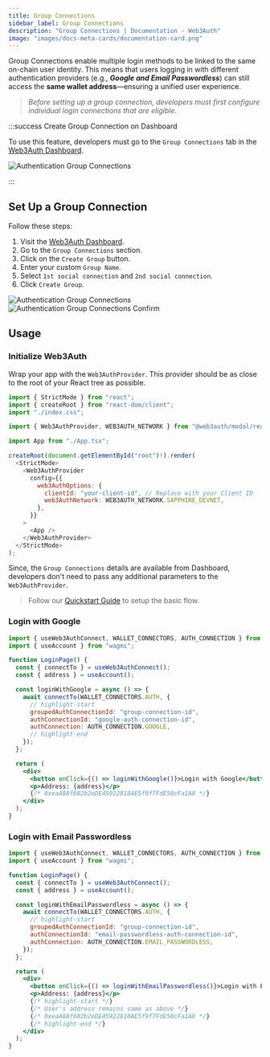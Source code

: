 ```yaml
---
title: Group Connections
sidebar_label: Group Connections
description: "Group Connections | Documentation - Web3Auth"
image: "images/docs-meta-cards/documentation-card.png"
---
```



Group Connections enable multiple login methods to be linked to the same on-chain user identity.
This means that users logging in with different authentication providers (e.g., **_Google and Email
Passwordless_**) can still access the **same wallet address**—ensuring a unified user experience.

> _Before setting up a group connection, developers must first configure individual login
> connections that are eligible._

:::success Create Group Connection on Dashboard

To use this feature, developers must go to the `Group Connections` tab in the
[Web3Auth Dashboard](https://dashboard.web3auth.io).

<div style={{ flexBasis: "300px", flexGrow: "1", textAlign: "center" }}>
  <img
    src={AuthenticationGroupConnectionsCreate}
    style={{ alignSelf: "center", maxWidth: "100%" }}
    alt="Authentication Group Connections"
  />
</div>

:::

## Set Up a Group Connection

Follow these steps:

1. Visit the [Web3Auth Dashboard](https://dashboard.web3auth.io).
2. Go to the `Group Connections` section.
3. Click on the `Create Group` button.
4. Enter your custom `Group Name`.
5. Select `1st social connection` and `2nd social connection`.
6. Click `Create Group`.

<div style={{ flexBasis: "300px", flexGrow: "1", textAlign: "center" }}>
  <img
    src={AuthenticationGroupConnectionsSelect}
    style={{ alignSelf: "center", maxWidth: "100%" }}
    alt="Authentication Group Connections"
  />
</div>

<div style={{ flexBasis: "300px", flexGrow: "1", textAlign: "center" }}>
  <img
    src={AuthenticationGroupConnectionsConfirm}
    style={{ alignSelf: "center", maxWidth: "100%" }}
    alt="Authentication Group Connections Confirm"
  />
</div>

## Usage

### Initialize Web3Auth

Wrap your app with the `Web3AuthProvider`. This provider should be as close to the root of your
React tree as possible.

```js title="Example: React + Vite (main.tsx)"
import { StrictMode } from "react";
import { createRoot } from "react-dom/client";
import "./index.css";

import { Web3AuthProvider, WEB3AUTH_NETWORK } from "@web3auth/modal/react";

import App from "./App.tsx";

createRoot(document.getElementById("root")!).render(
  <StrictMode>
    <Web3AuthProvider
      config={{
        web3AuthOptions: {
          clientId: "your-client-id", // Replace with your Client ID
          web3AuthNetwork: WEB3AUTH_NETWORK.SAPPHIRE_DEVNET,
        },
      }}
    >
      <App />
    </Web3AuthProvider>
  </StrictMode>
);
```

Since, the `Group Connections` details are available from Dashboard, developers don't need to pass
any additional parameters to the `Web3AuthProvider`.

> Follow our [Quickstart Guide](/quick-start) to setup the basic flow.

### Login with Google

```jsx
import { useWeb3AuthConnect, WALLET_CONNECTORS, AUTH_CONNECTION } from "@web3auth/modal/react";
import { useAccount } from "wagmi";

function LoginPage() {
  const { connectTo } = useWeb3AuthConnect();
  const { address } = useAccount();

  const loginWithGoogle = async () => {
    await connectTo(WALLET_CONNECTORS.AUTH, {
      // highlight-start
      groupedAuthConnectionId: "group-connection-id",
      authConnectionId: "google-auth-connection-id",
      authConnection: AUTH_CONNECTION.GOOGLE,
      // highlight-end
    });
  };

  return (
    <div>
      <button onClick={() => loginWithGoogle()}>Login with Google</button>
      <p>Address: {address}</p>
      {/* 0xeaA8Af602b2eDE45922818AE5f9f7FdE50cFa1A8 */}
    </div>
  );
}
```

### Login with Email Passwordless

```jsx
import { useWeb3AuthConnect, WALLET_CONNECTORS, AUTH_CONNECTION } from "@web3auth/modal/react";
import { useAccount } from "wagmi";

function LoginPage() {
  const { connectTo } = useWeb3AuthConnect();
  const { address } = useAccount();

  const loginWithEmailPasswordless = async () => {
    await connectTo(WALLET_CONNECTORS.AUTH, {
      // highlight-start
      groupedAuthConnectionId: "group-connection-id",
      authConnectionId: "email-passwordless-auth-connection-id",
      authConnection: AUTH_CONNECTION.EMAIL_PASSWORDLESS,
    });
  };

  return (
    <div>
      <button onClick={() => loginWithEmailPasswordless()}>Login with Email Passwordless</button>
      <p>Address: {address}</p>
      {/* highlight-start */}
      {/* User's address remains same as above */}
      {/* 0xeaA8Af602b2eDE45922818AE5f9f7FdE50cFa1A8 */}
      {/* highlight-end */}
    </div>
  );
}
```
